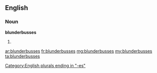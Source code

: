 ==English==

===Noun===
'''blunderbusses'''

# {{plural of|[[blunderbuss]]}}

[[Category:English plurals ending in "-es"]]

[[ar:blunderbusses]]
[[fr:blunderbusses]]
[[mg:blunderbusses]]
[[my:blunderbusses]]
[[ta:blunderbusses]]